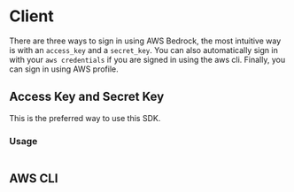 # Client

There are three ways to sign in using AWS Bedrock, the most intuitive way is with an `access_key` and a `secret_key`. You can also automatically sign in with your `aws credentials` if you are signed in using the aws cli. Finally, you can sign in using AWS profile.

## Access Key and Secret Key

This is the preferred way to use this SDK.

### Usage

```typescript

```

## AWS CLI
